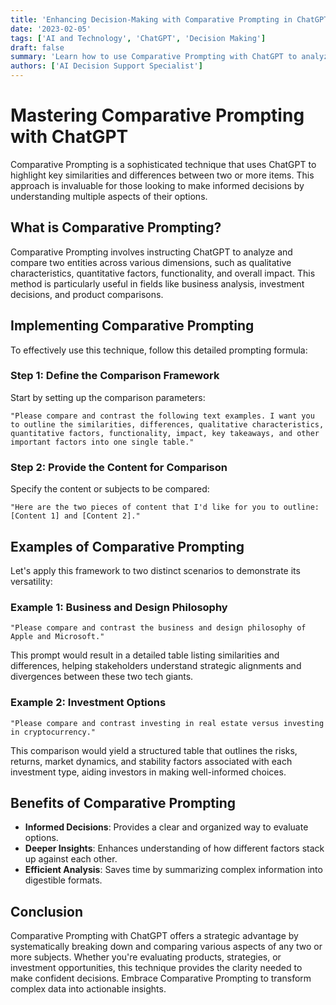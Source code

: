 ```yaml
---
title: 'Enhancing Decision-Making with Comparative Prompting in ChatGPT'
date: '2023-02-05'
tags: ['AI and Technology', 'ChatGPT', 'Decision Making']
draft: false
summary: 'Learn how to use Comparative Prompting with ChatGPT to analyze and compare various options, facilitating deeper insights and informed decision-making.'
authors: ['AI Decision Support Specialist']
---
```


# Mastering Comparative Prompting with ChatGPT

Comparative Prompting is a sophisticated technique that uses ChatGPT to highlight key similarities and differences between two or more items. This approach is invaluable for those looking to make informed decisions by understanding multiple aspects of their options.

## What is Comparative Prompting?

Comparative Prompting involves instructing ChatGPT to analyze and compare two entities across various dimensions, such as qualitative characteristics, quantitative factors, functionality, and overall impact. This method is particularly useful in fields like business analysis, investment decisions, and product comparisons.

## Implementing Comparative Prompting

To effectively use this technique, follow this detailed prompting formula:

### Step 1: Define the Comparison Framework

Start by setting up the comparison parameters:

```plaintext
"Please compare and contrast the following text examples. I want you to outline the similarities, differences, qualitative characteristics, quantitative factors, functionality, impact, key takeaways, and other important factors into one single table."
```

### Step 2: Provide the Content for Comparison

Specify the content or subjects to be compared:

```plaintext
"Here are the two pieces of content that I'd like for you to outline: [Content 1] and [Content 2]."
```

## Examples of Comparative Prompting

Let's apply this framework to two distinct scenarios to demonstrate its versatility:

### Example 1: Business and Design Philosophy

```plaintext
"Please compare and contrast the business and design philosophy of Apple and Microsoft."
```

This prompt would result in a detailed table listing similarities and differences, helping stakeholders understand strategic alignments and divergences between these two tech giants.

### Example 2: Investment Options

```plaintext
"Please compare and contrast investing in real estate versus investing in cryptocurrency."
```

This comparison would yield a structured table that outlines the risks, returns, market dynamics, and stability factors associated with each investment type, aiding investors in making well-informed choices.

## Benefits of Comparative Prompting

- **Informed Decisions**: Provides a clear and organized way to evaluate options.
- **Deeper Insights**: Enhances understanding of how different factors stack up against each other.
- **Efficient Analysis**: Saves time by summarizing complex information into digestible formats.

## Conclusion

Comparative Prompting with ChatGPT offers a strategic advantage by systematically breaking down and comparing various aspects of any two or more subjects. Whether you're evaluating products, strategies, or investment opportunities, this technique provides the clarity needed to make confident decisions. Embrace Comparative Prompting to transform complex data into actionable insights.
